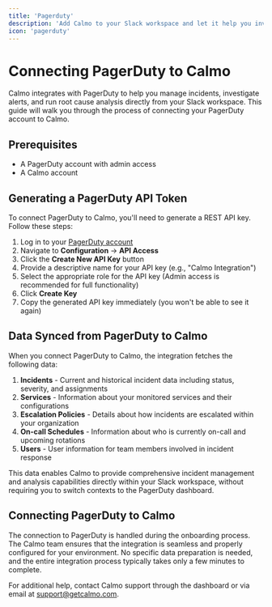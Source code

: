 ```yaml
---
title: 'Pagerduty'
description: 'Add Calmo to your Slack workspace and let it help you investigate and run root cause analysis'
icon: 'pagerduty'
---
```


# Connecting PagerDuty to Calmo

Calmo integrates with PagerDuty to help you manage incidents, investigate alerts, and run root cause analysis directly from your Slack workspace. This guide will walk you through the process of connecting your PagerDuty account to Calmo.

## Prerequisites

- A PagerDuty account with admin access
- A Calmo account

## Generating a PagerDuty API Token

To connect PagerDuty to Calmo, you'll need to generate a REST API key. Follow these steps:

1. Log in to your [PagerDuty account](https://app.pagerduty.com)
2. Navigate to **Configuration** → **API Access**
3. Click the **Create New API Key** button
4. Provide a descriptive name for your API key (e.g., "Calmo Integration")
5. Select the appropriate role for the API key (Admin access is recommended for full functionality)
6. Click **Create Key**
7. Copy the generated API key immediately (you won't be able to see it again)

## Data Synced from PagerDuty to Calmo

When you connect PagerDuty to Calmo, the integration fetches the following data:

1. **Incidents** - Current and historical incident data including status, severity, and assignments
2. **Services** - Information about your monitored services and their configurations
3. **Escalation Policies** - Details about how incidents are escalated within your organization
4. **On-call Schedules** - Information about who is currently on-call and upcoming rotations
5. **Users** - User information for team members involved in incident response

This data enables Calmo to provide comprehensive incident management and analysis capabilities directly within your Slack workspace, without requiring you to switch contexts to the PagerDuty dashboard.

## Connecting PagerDuty to Calmo

The connection to PagerDuty is handled during the onboarding process. The Calmo team ensures that the integration is seamless and properly configured for your environment. No specific data preparation is needed, and the entire integration process typically takes only a few minutes to complete.


For additional help, contact Calmo support through the dashboard or via email at support@getcalmo.com.